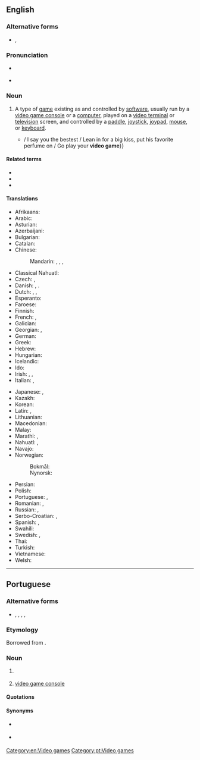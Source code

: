 {{also|videogame|video-game|vídeo-game|vídeo game}}
==English==

===Alternative forms===
* {{l|en|videogame}}, {{l|en|video-game}}

===Pronunciation===
* {{a|UK}} {{IPA|en|/ˈvɪ.di.əʊ̯ ˌɡeɪm/}}
* {{a|US}} {{IPA|en|/ˈvɪ.di.oʊ̯ ˌɡeɪm/}}

===Noun===
{{wikipedia}}
{{en-noun}}

# A type of [[game]] existing as and controlled by [[software]], usually run by a [[video game console]] or a [[computer]], played on a [[video terminal]] or [[television]] screen, and controlled by a [[paddle]], [[joystick]], [[joypad]], [[mouse]], or [[keyboard]].
#* {{quote-song|en|author={{w|Lana Del Rey}}; {{w|Justin Parker}}|title=[[w:Video Games (song)|Video Games]]|album={{w|Born to Die}}|date=7 October 2011|artist=Lana Del Rey|passage=Swinging in the backyard / Pull up in your fast car whistling my name / Open up a beer / And you say get over here and play a '''video game''' / {{...}} / I say you the bestest / Lean in for a big kiss, put his favorite perfume on / Go play your '''video game'''}}

====Related terms====
* {{l|en|electronic game}}
* {{l|en|computer game}}
* {{l|en|mobile game}}

====Translations====
{{trans-top|game controlled by a software}}
* Afrikaans: {{t|af|videospeletjie}}
* Arabic: {{t|ar|لَعْبَةْ فِيدِيُو|f}}
* Asturian: {{t|ast|videoxuegu|m}}
* Azerbaijani: {{t|az|video oyun}}
* Bulgarian: {{t|bg|видеоигра́|f}}
* Catalan: {{t+|ca|videojoc|m}}
* Chinese:
*: Mandarin: {{t+|cmn|電子遊戲|sc=Hani}}, {{t+|cmn|电子游戏|tr=diànzǐ yóuxì|sc=Hani}}, {{t|cmn|電腦遊戲|sc=Hani}}, {{t|cmn|电脑游戏|tr=diànnǎo yóuxì|sc=Hani}}
* Classical Nahuatl: {{t|nci|chīuhpōhualhuaztli patōlli}}
* Czech: {{t|cs|videohra|f}}, {{t|cs|počítačová hra|f}}
* Danish: {{t+|da|computerspil|n}} {{qualifier|computer}}, {{t|da|konsolspil|n}} {{qualifier|console}}. {{t|da|videospil|n}} {{qualifier|console, rare}}
* Dutch: {{t+|nl|videospel|n}}, {{t+|nl|videospelletje|n}}, {{t+|nl|game|m}}
* Esperanto: {{t|eo|videoludo}}
* Faroese: {{t|fo|telduspøl}}
* Finnish: {{t+|fi|videopeli}}
* French: {{t+|fr|jeu vidéo|m}}, {{t+|fr|jeux vidéo|p}}
* Galician: {{t|gl|videoxogo|m}}
* Georgian: {{t|ka|ვიდეო თამაში}}, {{t|ka|ვიდეოთამაში}}
* German: {{t+|de|Videospiel|n}}
* Greek: {{t+|el|βιντεοπαιχνίδι|n}}
* Hebrew: {{t+|he|משחק מחשב|tr=miskhak makhšev}}
* Hungarian: {{t+|hu|videojáték}}
* Icelandic: {{t|is|tölvuleikur|m}}
* Ido: {{t|io|videoludo}}
* Irish: {{t|ga|cluiche físeán|m}}, {{t|ga|físchluiche|m}}, {{t|ga|cluiche físe|m}}
* Italian: {{t+|it|videogioco|s}}, {{t+|it|videogiochi|p}}
{{trans-mid}}
* Japanese: {{t|ja|テレビゲーム|tr=terebi gēmu}}, {{t|ja|ビデオゲーム|tr=bideo gēmu}}
* Kazakh: {{t|kk|бейне ойын}}
* Korean: {{t|ko|비디오 게임}}
* Latin: {{t+|la|ludus}} {{t|la|electronicus}}, {{t+|la|ludus}} {{t|la|visualis}}
* Lithuanian: {{t|lt|video žaidimai}}
* Macedonian: {{t|mk|видеоигра|f|tr=videoígra}}
* Malay: {{t|ms|permainan video}}
* Marathi: {{t|mr|संगणक खेळ|m}}, {{t|mr|व्हिडियो गेम|m}}
* Nahuatl: {{t|nah|videopatolli}}, {{t|nah|tepoztlamahuizoloni patolli}}
* Navajo: {{t|nv|ániʼ ííłdinii}}
* Norwegian:
*: Bokmål: {{t|nb|videospill|n}}
*: Nynorsk: {{t|nn|videospel|n}}
* Persian: {{t|fa|بازیهای رایانه|tr=bâzihâ-ye râyâne|sc=fa-Arab}}
* Polish: {{t|pl|gra wideo|f}}
* Portuguese: {{t+|pt|videojogo|m}}, {{t+|pt|vídeo game|m}}
* Romanian: {{t+|ro|joc video|n}}, {{t|ro|jocuri video|n-p}}
* Russian: {{t+|ru|компью́терная игра́|f}}, {{t+|ru|видеоигра́|f}}
* Serbo-Croatian: {{t|sh|видео игра|f}}, {{t|sh|video igra|f}}
* Spanish: {{t|es|juego de video}}, {{t+|es|videojuego}}
* Swahili: {{t|sw|mchezo wa video}}
* Swedish: {{t+|sv|TV-spel|n}}, {{t|sv|videospel|n}}
* Thai: {{t|th|เกมคอมพิวเตอร์}}
* Turkish: {{t|tr|bilgisayar oyunları}}
* Vietnamese: {{t|vi|trò chơi điện tử}}
* Welsh: {{t|cy|'n fideo herwhela|f}}
{{trans-bottom}}

[[Category:en:Video games]]

----

==Portuguese==

===Alternative forms===
* {{l|pt|videogame}}, {{l|pt|vídeo-game}}, {{l|pt|vídeo game}}, {{l|pt|vídeo game}}, {{l|pt|videogueime}} {{qualifier|rare}}

===Etymology===
Borrowed from {{bor|pt|en|video game}}.

===Noun===
{{pt-noun|m|s}}

# {{l|en|video game}} {{gloss|software game}}
# {{lb|pt|Brazil}} [[video game console]]

====Quotations====
{{seeCites|pt}}

====Synonyms====
* {{sense|video game}} {{l|pt|videojogo}}
* {{sense|video game console}} {{l|pt|console}}

[[Category:pt:Video games]]